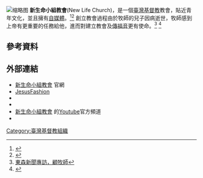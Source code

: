 {{coi|time=2019-03-13T01:29:44+00:00}}
{{DISPLAYTITLE:新生命小組教會}}
{{Infobox Non-profit
| Non-profit_name = 新生命小組教會<br /><small>{{lang|en|New Life Church}}</small>
| Non-profit_logo = 
| Non-profit_type = [[教會|教會]]組織
| founded_date = 1996年
| founder = [[顧其芸|顧其芸]]
| location = {{ROC}}
| key_people = [[顧其芸|顧其芸]]
| area_served = {{ROC}}[[臺北市|臺北市]]
| focus = 
| method = 
| revenue = 
| num_employees = 
| slogan = 
| homepage = {{url|http://www.newlife.org.tw/}}
}}
[[File:桃園新生命小組教會_20170114.jpg|缩略图]]
'''新生命小組教會'''(New Life Church)，是一個[[臺灣基督教|臺灣基督教]]教會，貼近青年文化，並且擁有[[自媒體|自媒體]]。<ref>{{Cite web |url=http://www.newlife.org.tw/public/news/charity/294 |title=用生命說的故事 —20歲抗癌鬥士阿布「最後一天」的畫作 |access-date=2017-01-03 |archive-url=https://web.archive.org/web/20190308081248/http://www.newlife.org.tw/public/news/charity/294 |archive-date=2019-03-08 |dead-url=yes }}</ref><ref>{{Cite web |url=http://www.cdn.org.tw/News.aspx?key=8857 |title=新生命小組教會得人有撇步》經營粉絲團掌握「關鍵議題」　將萬民從網路中帶進教會 |access-date=2017-01-03 |archive-url=https://web.archive.org/web/20190308081021/http://www.cdn.org.tw/News.aspx?key=8857 |archive-date=2019-03-08 |dead-url=yes }}</ref>
創立教會過程由於牧師的兒子因病逝世，牧師感到上帝有更重要的任務給他，進而對建立教會及[[傳福音|傳福音]]更有使命。<ref>[https://m.youtube.com/watch?v=k1ugM9Hzd_w 東森新聞專訪，顧牧師]</ref>
<ref>{{Cite web |url=https://www.youtube.com/watch?v=eYk27RyLRkI |title=2012.11.24中天的夢想驛站／此生就為年輕人而活　微笑牧師顧其芸 |access-date=2017-01-05 |archive-date=2020-11-11 |archive-url=https://web.archive.org/web/20201111205241/https://www.youtube.com/watch?v=eYk27RyLRkI |dead-url=no }}</ref>

==參考資料==
{{reflist}}
==外部連結==
*[http://www.newlife.org.tw/ 新生命小組教會] {{Wayback|url=http://www.newlife.org.tw/ |date=20211212155026 }}官網
*[http://www.jesusfashion.com/ JesusFashion] {{Wayback|url=http://www.jesusfashion.com/ |date=20201123193436 }}
*{{facebook|ournewlifechurch}}
*{{instagram|nlctw}}
*[https://www.youtube.com/user/nlcweb 新生命小組教會] {{Wayback|url=https://www.youtube.com/user/nlcweb |date=20191215141924 }}的[[Youtube|Youtube]]官方頻道
*{{twitter|nlctw}}

[[Category:臺灣基督教組織|Category:臺灣基督教組織]]
